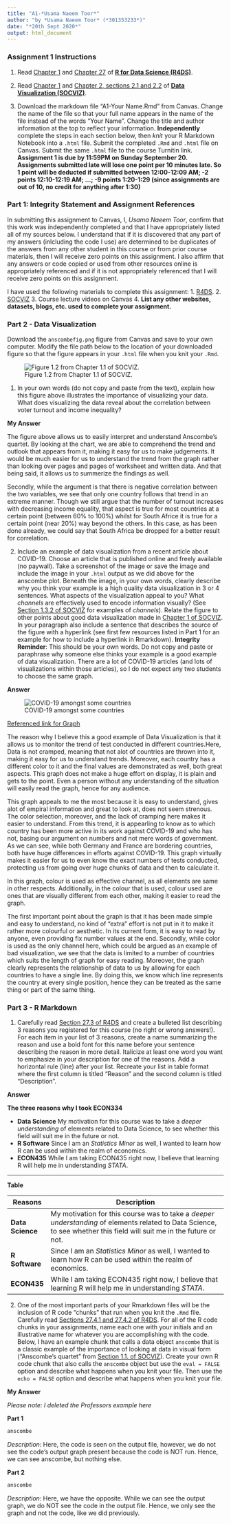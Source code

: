 ```yaml
---
title: "A1-*Usama Naeem Toor*"
author: "by *Usama Naeem Toor* (*301353233*)"
date: "*20th Sept 2020*"
output: html_document
---
```


### Assignment 1 Instructions

1. Read [Chapter 1](https://r4ds.had.co.nz/introduction.html) and [Chapter 27](https://r4ds.had.co.nz/r-markdown.html) of [**R for Data Science (R4DS)**](https://r4ds.had.co.nz). 

2. Read [Chapter 1](https://socviz.co/lookatdata.html#lookatdata) and [Chapter 2, sections 2.1 and 2.2](https://socviz.co/gettingstarted.html#gettingstarted) of [**Data Visualization (SOCVIZ)**](https://socviz.co).

3. Download the markdown file "A1-Your Name.Rmd" from Canvas. Change the name of the file so that your full name appears in the name of the file instead of the words "Your Name". Change the title and author information at the top to reflect your information.  **Independently** complete the steps in each section below, then *knit* your R Markdown Notebook into a ``.html`` file. Submit the completed ``.Rmd`` and ``.html`` file on Canvas. Submit the same ``.html`` file to the course Turnitin link. **Assignment 1 is due by 11:59PM on Sunday September 20. Assignments submitted late will lose one point per 10 minutes late. So 1 point will be deducted if submitted between 12:00-12:09 AM; -2 points 12:10-12:19 AM; ...; -9 points 1:20-1:29 (since assignments are out of 10, no credit for anything after 1:30)** 

### Part 1: Integrity Statement and Assignment References

In submitting this assignment to Canvas, I, *Usama Naeem Toor*, confirm that this work was independently completed and that I have appropriately listed all of my sources below. I understand that if it is discovered that any part of my answers (inlcluding the code I use) are determined to be duplicates of the answers from any other student in this course or from prior course materials, then I will receive zero points on this assignment. I also affirm that any answers or code copied or used from other resources online is appropriately referenced and if it is not appropriately referenced that I will receive zero points on this assignment. 

I have used the following materials to complete this assignment: 
1. [R4DS](https://r4ds.had.co.nz). 
2. [SOCVIZ](https://socviz.co)
3. Course lecture videos on Canvas
4. **List any other websites, datasets, blogs, etc. used to complete your assignment. **

### Part 2 - Data Visualization

Download the ``anscombefig.png`` figure from Canvas and save to your own computer. Modify the file path below to the location of your downloaded figure so that the figure appears in your ``.html`` file when you knit your ``.Rmd``. 

![Figure 1.2 from Chapter 1.1 of SOCVIZ.](/Users/usama/Downloads/anscombefig.png)

1. In your own words (do not copy and paste from the text), explain how this figure above illustrates the importance of visualizing your data. What does visualizing the data reveal about the correlation between voter turnout and income inequality? 

**My Answer **

The figure above allows us to easily interpret and understand Anscombe’s quartet. By looking at the chart, we are able to comprehend the trend and outlook that appears from it, making it easy for us to make judgements. It would be much easier for us to understand the trend from the graph rather than looking over pages and pages of worksheet and written data. And that being said, it allows us to summerize the findings as well. 

Secondly, while the argument is that there is negative correlation between the two variables, we see that only one country follows that trend in an extreme manner. Though we still argue that the number of turnout increases with decreasing income equality, that aspect is true for most countries at a certain point (between 60% to 100%) whilst for South Africe it is true for a certain point (near 20%) way beyond the others. In this case, as has been done already, we could say that South Africa be dropped for a better result for correlation.



2. Include an example of data visualization from a recent article about COVID-19. Choose an article that is published online and freely available (no paywall). Take a screenshot of the image or save the image and include the image in your ``.html`` output as we did above for the anscombe plot. Beneath the image, in your own words, clearly describe why you think your example is a high quality data visualization in 3 or 4 sentences. What aspects of the visualization appeal to you? What *channels* are effectively used to encode information visually? (See [Section 1.3.2 of SOCVIZ](https://socviz.co/lookatdata.html#lookatdata) for examples of *channels*). Relate the figure to other points about good data visualization made in [Chapter 1 of SOCVIZ](https://socviz.co/lookatdata.html#lookatdata). In your paragraph also include a sentence that describes the source of the figure with a hyperlink (see first few resources listed in Part 1 for an example for how to include a hyperlink in Rmarkdown). **Integrity Reminder**: This should be your own words. Do not copy and paste or paraphrase why someone else thinks your example is a good example of data visualization. There are a lot of COVID-19 articles (and lots of visualizations within those articles), so I do not expect any two students to choose the same graph. 

**Answer**

![COVID-19 amongst some countries](/Users/usama/Downloads/covid19.png)

[Referenced link for Graph](https://www.weforum.org/agenda/2020/03/upward-trajectory-flattening-curve-how-countries-are-faring-coronavirus-covid-19/)

The reason why I believe this a good example of Data Visualization is that it allows us to monitor the trend of test conducted in different countries.Here, Data is not cramped, meaning that not alot of countries are thrown into it, making it easy for us to understand trends. Moreover, each country has a different color to it and the final values are demonstrated as well, both great aspects. This graph does not make a huge effort on display, it is plain and gets to the point. Even a person without any understanding of the situation will easily read the graph, hence for any audience. 


This graph appeals to me the most because it is easy to understand, gives alot of empiral information and great to look at, does not seem strenous. The color selection, moreover, and the lack of cramping here makes it easier to understand. From this trend, it is appearling to know as to which country has been more active in its work against COVID-19 and who has not, basing our argument on numbers and not mere words of government. As we can see, while both Germany and France are bordering countries, both have huge differences in efforts against COVID-19. This graph virtually makes it easier for us to even know the exact numbers of tests conducted, protecting us from going over huge chunks of data and then to calculate it.

In this graph, colour is used as effective channel, as all elements are same in other respects. Additionally, in the colour that is used, colour used are ones that are visually different from each other, making it easier to read the graph. 

The first important point about the graph is that it has been made simple and easy to understand, no kind of "extra" effort is not put in it to make it rather more colourful or aesthetic. In its current form, it is easy to read by anyone, even providing fix number values at the end. Secondly, while color is used as the only channel here, which could be argued as an example of bad visualization, we see that the data is limited to a number of countries which suits the length of graph for easy reading. Moreover, the graph clearly represents the relationship of data to us by allowing for each countries to have a single line. By doing this, we know which line represents the country at every single position, hence they can be treated as the same thing or part of the same thing.


### Part 3 - R Markdown

1. Carefully read [Section 27.3 of R4DS](https://r4ds.had.co.nz/r-markdown.html#text-formatting-with-markdown) and create a bulleted list describing 3 reasons you registered for this course (no right or wrong answers!). For each item in your list of 3 reasons, create a name summarizing the reason and use a bold font for this name before your sentence describing the reason in more detail. Italicize at least one word you want to emphasize in your description for one of the reasons. Add a horizontal rule (line) after your list. Recreate your list in table format where the first column is titled "Reason" and the second column is titled "Description".

**Answer**

**The three reasons why I took ECON334**

* **Data Science** My motivation for this course was to take a *deeper understanding* of elements related to Data Science, to see whether this field will suit me in the future or not. 
* **R Software** Since I am an *Statistics Minor* as well, I wanted to learn how R can be used within the realm of economics. 
* **ECON435** While I am taking ECON435 right now, I believe that learning R will help me in understanding *STATA*.

---------------------------------------------------------------------------------------------------

**Table**

Reasons          |   Description
--------         |  ------------------------------------------------------------------------------
**Data Science** |  My motivation for this course was to take a *deeper understanding* of elements related to Data Science, to see whether this field will suit me in the future or not.  
**R Software**   |  Since I am an *Statistics Minor* as well, I wanted to learn how R can be used within the realm of economics.
**ECON435**      |   While I am taking ECON435 right now, I believe that learning R will help me in understanding *STATA*.


2. One of the most important parts of your Rmarkdown files will be the inclusion of R code "chunks" that run when you knit the ``.Rmd`` file. Carefully read [Sections 27.4.1 and 27.4.2 of R4DS](https://r4ds.had.co.nz/r-markdown.html#code-chunks). For all of the R code chunks in your assignments, name each one with your initials and an illustrative name for whatever you are accomplishing with the code. Below, I have an example chunk that calls a data object ``anscombe`` that is a classic example of the importance of looking at data in visual form ("Anscombe's quartet" from [Section 1.1. of SOCVIZ](https://socviz.co/lookatdata.html#why-look-at-data)). Create your own R code chunk that also calls the ``anscombe`` object but use the ``eval = FALSE`` option and describe what happens when you knit your file. Then use the ``echo = FALSE`` option and describe what happens when you knit your file. 

**My Answer**

*Please note: I deleted the Professors example here*

**Part 1**

```r
anscombe
```

*Description*: Here, the code is seen on the output file, however, we do not see the code's output graph present because the code is NOT run. Hence, we can see anscombe, but nothing else.

**Part 2**


```r
anscombe
```

*Description*: Here, we have the opposite. While we can see the output graph, we do NOT see the code in the output file. Hence, we only see the graph and not the code, like we did previously. 



